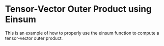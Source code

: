 Tensor-Vector Outer Product using Einsum
=========================================

This is an example of how to properly use the einsum function
to compute a tensor-vector outer product.


<WorkedExample />
